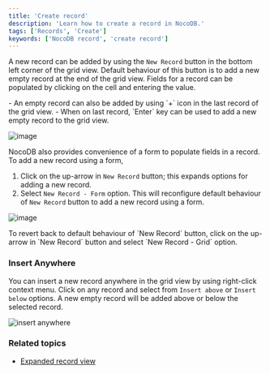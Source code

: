 ```yaml
---
title: 'Create record'
description: 'Learn how to create a record in NocoDB.'
tags: ['Records', 'Create']
keywords: ['NocoDB record', 'create record']
---
```


A new record can be added by using the `New Record` button in the bottom left corner of the grid view. Default behaviour of this button is to add a new empty record at the end of the grid view. Fields for a record can be populated by clicking on the cell and entering the value.

<Callout type="note">
- An empty record can also be added by using `+` icon in the last record of the grid view.
- When on last record, `Enter` key can be used to add a new empty record to the grid view.
</Callout>


![image](/img/v2/records/new-record-grid.png)

NocoDB also provides convenience of a form to populate fields in a record. To add a new record using a form, 
1. Click on the up-arrow in `New Record` button; this expands options for adding a new record. 
2. Select `New Record - Form` option. This will reconfigure default behaviour of `New Record` button to add a new record using a form.

![image](/img/v2/records/new-record-form.png)

<Callout type="info">
To revert back to default behaviour of `New Record` button, click on the up-arrow in `New Record` button and select `New Record - Grid` option.
</Callout>

### Insert Anywhere

You can insert a new record anywhere in the grid view by using right-click context menu. Click on any record and select from `Insert above` or `Insert below` options. A new empty record will be added above or below the selected record.

![insert anywhere](/img/v2/records/right-click-context-menu.png)

### Related topics
- [Expanded record view](/records/expand-record)


